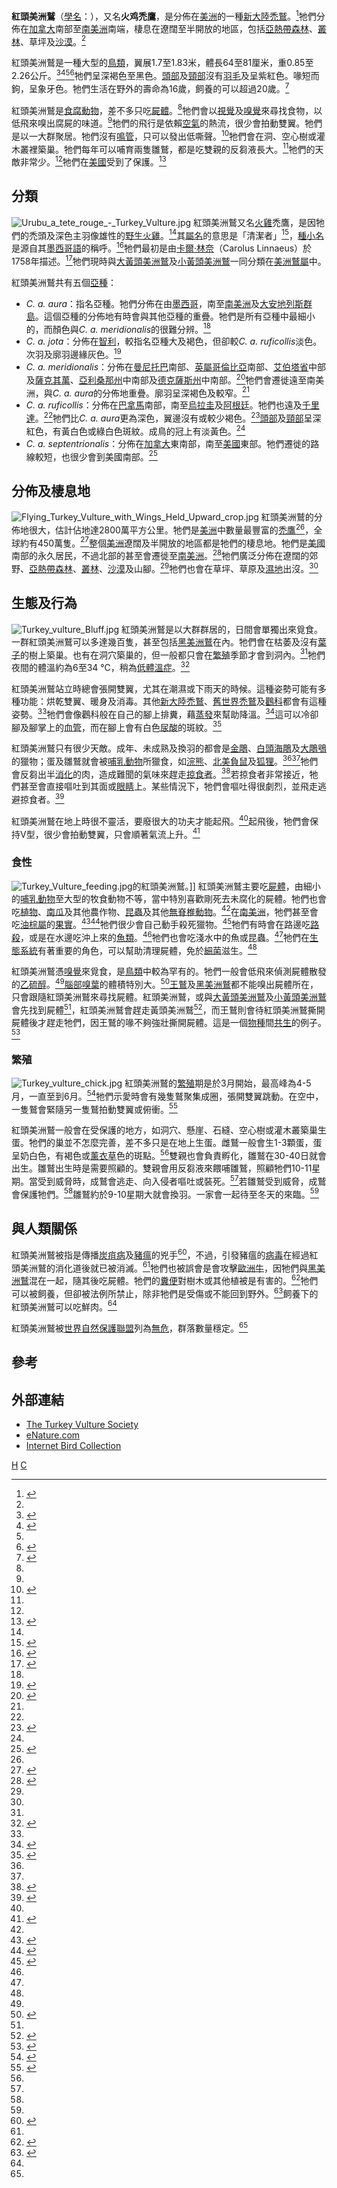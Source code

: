 {{Speciesbox
| taxon = Cathartes aura
| binomial_authority = ([[卡爾·林奈|Linnaeus]], 1758)
| status = LC
| status_system = iucn3.1 
| status_ref = <ref name="BirdLife"/>
| image = Cathartes aura -Mexico-8.jpg
| range_map = Turkeyvulturerange.jpg
| range_map_caption = 分佈圖：夏天（黃色）；全年（綠色）。
}}

'''紅頭美洲鷲'''（[[學名|學名]]：''{{lang|la|Cathartes aura}}''），又名'''火鸡禿鷹'''，是分佈在[[美洲|美洲]]的一種[[新大陸禿鷲|新大陸禿鷲]]。<ref name="Concise">{{cite web|year=2007|title=Britannica Concise Encyclopedia|publisher=Encyclopædia Britannica|url=http://concise.britannica.com/ebc/article-9075791/vultures#citation|accessdate=2007-10-14}}{{dead link|date=2018年1月 |bot=InternetArchiveBot |fix-attempted=yes }}</ref>牠們分佈在[[加拿大|加拿大]]南部至[[南美洲|南美洲]]南端，棲息在遼闊至半開放的地區，包括[[亞熱帶|亞熱帶]][[森林|森林]]、[[叢林|叢林]]、草坪及[[沙漠|沙漠]]。<ref name="BirdLife"/>

紅頭美洲鷲是一種大型的[[鳥類|鳥類]]，翼展1.7至1.83米，體長64至81厘米，重0.85至2.26公斤。<ref name="Hilty">{{cite book en|last=Hilty|first=Stephen L.|title=A Guide to the Birds of Colombia|publisher=Princeton University Press|year=1977|pages=87|url=http://books.google.com/books?id=1k5fV_hQqE8C&pg=PA88&dq=|id=ISBN 0-691-08372-X}}</ref><ref>{{Cite web|author=Cornell Lab of Ornithology|title=Turkey Vulture|work=All About Birds|url=http://www.allaboutbirds.org/guide/Turkey_Vulture/lifehistory|accessdate=2009-10-19|archive-date=2020-06-03|archive-url=https://web.archive.org/web/20200603190246/https://www.allaboutbirds.org/guide/Turkey_Vulture/lifehistory|dead-url=no}}</ref><ref name="ADW"/><ref>{{Cite web|author=The Peregrine Fund|title=Turkey Vulture (''Cathartes aura'')|url=http://www.peregrinefund.org/explore_raptors/vultures/turkevul.html|accessdate=2009-10-19|deadurl=yes|archiveurl=https://web.archive.org/web/20090917063645/http://www.peregrinefund.org/explore_raptors/vultures/turkevul.html|archivedate=2009-09-17}}</ref>牠們呈深褐色至黑色。[[頭部|頭部]]及[[頸部|頸部]]沒有[[羽毛|羽毛]]及呈紫紅色。喙短而鉤，呈象牙色。牠們生活在野外的壽命為16歲，飼養的可以超過20歲。<ref>{{Cite web|author=Raptor Rehabilitation of Ky.|title=TURKEY VULTURE (''Cathartes aura'')|url=http://www.raptorrehab.org/raptors/tv.htm|accessdate=2009-10-19|deadurl=yes|archiveurl=https://web.archive.org/web/20080131235433/http://www.raptorrehab.org/raptors/tv.htm|archivedate=2008-01-31}}</ref>

紅頭美洲鷲是[[食腐動物|食腐動物]]，差不多只吃[[屍體|屍體]]。<ref name="ADW"/>牠們會以[[視覺|視覺]]及[[嗅覺|嗅覺]]來尋找食物，以低飛來嗅出腐屍的味道。<ref name="ADW"/>牠們的飛行是依賴[[空氣|空氣]]的熱流，很少會拍動雙翼。牠們是以一大群聚居。牠們沒有[[鳴管|鳴管]]，只可以發出低嘶聲。<ref name="Miskimen">{{cite journal en|last=Miskimen|first=Mildred|title=Absence of Syrinx in the Turkey Vulture (''Cathartes Aura'')|journal=The Auk|volume=74|issue=1|pages=104–5|url=http://elibrary.unm.edu/sora/Auk/v074n01/p0104-p0105.pdf|format=PDF|accessdate=2006-10-24|date=January 1957|author=|archive-url=https://web.archive.org/web/20070705071046/http://elibrary.unm.edu/sora/Auk/v074n01/p0104-p0105.pdf|archive-date=2007-07-05|dead-url=yes}}</ref>牠們會在洞、空心樹或灌木叢裡築巢。牠們每年可以哺育兩隻雛鷲，都是吃雙親的反芻液長大。<ref name="Fergus"/>牠們的天敵非常少。<ref name="snyder"/>牠們在[[美國|美國]]受到了保護。<ref name="FWS">{{cite web|title=Birds Protected by the Migratory Bird Treaty Act|publisher=US Fish & Wildlife Service|url=http://www.fws.gov/migratorybirds/intrnltr/mbta/mbtandx.html|accessdate=2007-10-14|archive-date=2008-05-08|archive-url=https://web.archive.org/web/20080508174755/http://www.fws.gov/migratorybirds/intrnltr/mbta/mbtandx.html|dead-url=no}}</ref>

== 分類 ==
[[File:Urubu_a_tete_rouge_-_Turkey_Vulture.jpg|left]]
紅頭美洲鷲又名[[火雞|火雞]]禿鷹，是因牠們的禿頭及深色主羽像雄性的[[野生火雞|野生火雞]]。<ref name="Holloway"/>其[[屬名|屬名]]的意思是「清潔者」<ref>{{cite book en|last=Liddell|first=Henry George|coauthor=Robert Scott|year=1980|title=Greek-English Lexicon, Abridged Edition |url=https://archive.org/details/lexicon00lidd|publisher=Oxford University Press|location= Oxford|isbn= 0-19-910207-4}}</ref>，[[種小名|種小名]]是源自其[[墨西哥語|墨西哥語]]的稱呼。<ref name="Holloway">{{cite book en|last=Holloway|first=Joel Ellis|title=Dictionary of Birds of the United States: Scientific and Common Names|publisher=Timber Press|year=2003|pages=59|url=http://books.google.com/books?id=41knpiVqnKYC&pg=PA59&dq=Cathartes+aura+subject:%22Nature+/+Birds+%26+Birdwatching%22&as_brr=3&sig=YS_oepqlw59T9RxDny5KFtPliSQ|id=ISBN 0-88192-600-0|access-date=2022-03-02|archive-date=2014-07-23|archive-url=https://web.archive.org/web/20140723063353/http://books.google.com/books?id=41knpiVqnKYC&pg=PA59&dq=Cathartes+aura+subject%3A%22Nature+%2F+Birds+%26+Birdwatching%22&as_brr=3&sig=YS_oepqlw59T9RxDny5KFtPliSQ|dead-url=no}}</ref>牠們最初是由[[卡爾·林奈|卡爾·林奈]]（Carolus Linnaeus）於1758年描述。<ref>{{la icon}}{{cite book en|last=Linnaeus|first=Carolus|title=Systema naturae per regna tria naturae, secundum classes, ordines, genera, species, cum characteribus, differentiis, synonymis, locis. Tomus I. Editio decima, reformata|publisher=Holmiae. (Laurentii Salvii)|year=1758|pages=86}}</ref>牠們現時與[[大黃頭美洲鷲|大黃頭美洲鷲]]及[[小黃頭美洲鷲|小黃頭美洲鷲]]一同分類在[[美洲鷲屬|美洲鷲屬]]中。

紅頭美洲鷲共有五個[[亞種|亞種]]：
* ''C. a. aura''：指名亞種。牠們分佈在由[[墨西哥|墨西哥]]，南至[[南美洲|南美洲]]及[[大安地列斯群島|大安地列斯群島]]。這個亞種的分佈地有時會與其他亞種的重疊。牠們是所有亞種中最細小的，而顏色與''C. a. meridionalis''的很難分辨。<ref name="Amadon"/>
* ''C. a. jota''：分佈在[[智利|智利]]，較指名亞種大及褐色，但卻較''C. a. ruficollis''淡色。次羽及廓羽邊緣灰色。<ref name="Blake">{{cite book en|last=Blake, Emmet Reid|title=Birds of Mexico: A Guide for Field Identification|publisher=University of Chicago Press|year=1953|pages=267|url=http://books.google.com/books?id=YP0AX3LW8jYC&dq=|id=ISBN 0-226-05641-4|access-date=2009-10-19|archive-date=2014-09-25|archive-url=https://web.archive.org/web/20140925154027/http://books.google.com/books?id=YP0AX3LW8jYC&dq=|dead-url=no}}</ref>
* ''C. a. meridionalis''：分佈在[[曼尼托巴|曼尼托巴]]南部、[[英屬哥倫比亞|英屬哥倫比亞]]南部、[[艾伯塔省|艾伯塔省]]中部及[[薩克其萬|薩克其萬]]、[[亞利桑那州|亞利桑那州]]中南部及[[德克薩斯州|德克薩斯州]]中南部。<ref>{{cite book en|last=Peters J. L.; Mayr E.& Cottrell,W.|title=Check-list of Birds of the World|publisher=Museum of Comparative Zoology|year=1979|pages=276|url=http://books.google.com/books?id=RNA9AAAAIAAJ&q=}}</ref>牠們會遷徙遠至南美洲，與''C. a. aura''的分佈地重疊。廓羽呈深褐色及較窄。<ref name="Amadon"/>
* ''C. a. ruficollis''：分佈在[[巴拿馬|巴拿馬]]南部，南至[[烏拉圭|烏拉圭]]及[[阿根廷|阿根廷]]。牠們也遠及[[千里達|千里達]]。<ref name="Brown"/>牠們比''C. a. aura''更為深色，翼邊沒有或較少褐色。<ref name="Brown">{{cite book en|last=Brown, Leslie & Amadon, Dean|title=Eagles, Hawks, and Falcons of the World|publisher=McGraw-Hill|year=1968|pages=175|url=http://books.google.com/books?id=fcM9AAAAIAAJ&q=}}</ref>[[頭部|頭部]]及[[頸部|頸部]]呈深紅色，有黃白色或綠白色斑紋。成鳥的冠上有淡黃色。<ref name="Blake"/>
* ''C. a. septentrionalis''：分佈在[[加拿大|加拿大]]東南部，南至[[美國|美國]]東部。牠們遷徙的路線較短，也很少會到美國南部。<ref name="Amadon">{{Cite journal en|last=Amadon|first=Dean|title=Notes on the Taxonomy of Vultures|journal=Condor|volume=79|issue=4|pages=413–6|year=1977|url=http://elibrary.unm.edu/sora/Condor/files/issues/v079n04/p0413-p0416.pdf|format=PDF|doi=10.2307/1367720|author=|access-date=2009-10-19|archive-url=https://web.archive.org/web/20110606141703/http://elibrary.unm.edu/sora/Condor/files/issues/v079n04/p0413-p0416.pdf|archive-date=2011-06-06|dead-url=yes}}</ref>

== 分佈及棲息地 ==
[[File:Flying_Turkey_Vulture_with_Wings_Held_Upward_crop.jpg|thumb]]
紅頭美洲鷲的分佈地很大，估計佔地達2800萬平方公里。牠們是[[美洲|美洲]]中數量最豐富的[[禿鷹|禿鷹]]<ref name="Concise"/>，全球約有450萬隻。<ref name="BirdLife">{{IUCN2009|assessors=BirdLife International|year=2008|title=Cathartes aura|id=144768|downloaded=2009-10-19}}</ref>整個[[美洲|美洲]]遼闊及半開放的地區都是牠們的棲息地。牠們是[[美國|美國]]南部的永久居民，不過北部的甚至會遷徙至[[南美洲|南美洲]]。<ref name="ADW">{{cite web|last=Attwood|first=E|title=''Cathartes aura''|work=Animal Diversity Web|publisher=University of Michigan Museum of Zoology|url=http://animaldiversity.ummz.umich.edu/site/accounts/information/Cathartes_aura.html|accessdate=2007-09-30|archive-date=2004-04-17|archive-url=https://web.archive.org/web/20040417174908/http://animaldiversity.ummz.umich.edu/site/accounts/information/Cathartes_aura.html|dead-url=yes}}</ref>牠們廣泛分佈在遼闊的郊野、[[亞熱帶|亞熱帶]][[森林|森林]]、[[叢林|叢林]]、[[沙漠|沙漠]]及山腳。<ref name="Kaufman"/>牠們也會在草坪、草原及[[濕地|濕地]]出沒。<ref name="BirdLife"/>

== 生態及行為 ==
[[File:Turkey_vulture_Bluff.jpg|thumb]]
紅頭美洲鷲是以大群群居的，日間會單獨出來覓食。一群紅頭美洲鷲可以多達幾百隻，甚至包括[[黑美洲鷲|黑美洲鷲]]在內。牠們會在枯萎及沒有[[葉子|葉子]]的樹上築巢。也有在洞穴築巢的，但一般都只會在[[繁殖|繁殖]]季節才會到洞內。<ref name="Fergus"/>牠們夜間的體溫約為6至34 ℃，稍為[[低體溫症|低體溫症]]。<ref name="Feduccia">{{cite book en|last=Feduccia|first=J. Alan|title=The Origin and Evolution of Birds|publisher=Yale University Press|year=1999|pages=116|url=http://books.google.com/books?id=8QRKV7eSqmIC&pg=PA300&dq=Cathartes+melambrotus+%2B+black&as_brr=0&ie=ISO-8859-1&sig=BjxPgGtWEdfcd3N3O9WBACwOiDk#PPA300,M1|id=ISBN 0-226-05641-4|access-date=2009-10-19|archive-date=2011-09-11|archive-url=https://web.archive.org/web/20110911043148/http://books.google.com/books?id=8QRKV7eSqmIC&pg=PA300&dq=Cathartes+melambrotus+%2B+black&as_brr=0&ie=ISO-8859-1&sig=BjxPgGtWEdfcd3N3O9WBACwOiDk#PPA300,M1|dead-url=no}}</ref>

紅頭美洲鷲站立時總會張開雙翼，尤其在潮濕或下雨天的時候。這種姿勢可能有多種功能：烘乾雙翼、暖身及消毒。其他[[新大陸禿鷲|新大陸禿鷲]]、[[舊世界禿鷲|舊世界禿鷲]]及[[鸛科|鸛科]]都會有這種姿勢。<ref name="snyder"/>牠們會像鸛科般在自己的腳上排糞，藉[[蒸發|蒸發]]來幫助降溫。<ref>{{cite web|last=Ridenhou|first=Larry|title=NCA - Turkey Vulture|work=Snake River Birds of Prey National Conservation Area|publisher=Bureau of Land Management|url=http://www.birdsofprey.blm.gov/nat-res/tv.htm|accessdate=2006-12-17|deadurl=yes|archiveurl=https://web.archive.org/web/20070502095446/http://www.birdsofprey.blm.gov/nat-res/tv.htm|archivedate=2007-05-02}}</ref>這可以冷卻腳及腳掌上的[[血管|血管]]，而在腳上會有白色[[尿酸|尿酸]]的斑紋。<ref>{{cite book en|last=Gordon|first=Malcolm S.|title=Animal Physiology: Principles and Adaptations|publisher=Macmillan|year=1977|pages=357|url=http://books.google.com/books?id=G7o0AAAAMAAJ&dq=&pgis=1|access-date=2009-10-19|archive-date=2014-07-01|archive-url=https://web.archive.org/web/20140701061105/http://books.google.com/books?id=G7o0AAAAMAAJ&dq=&pgis=1|dead-url=no}}</ref>

紅頭美洲鷲只有很少天敵。成年、未成熟及換羽的都會是[[金鵰|金鵰]]、[[白頭海鵰|白頭海鵰]]及[[大鵰鴞|大鵰鴞]]的獵物；蛋及雛鷲就會被[[哺乳動物|哺乳動物]]所獵食，如[[浣熊|浣熊]]、[[北美負鼠|北美負鼠]]及[[狐狸|狐狸]]。<ref name="ADW"/><ref name="snyder"/>牠們會反芻出半[[消化|消化]]的肉，造成難聞的氣味來趕走[[掠食者|掠食者]]。<ref name="Fergus">{{cite book en|last=Fergus, Charles|title=Wildlife of Virginia and Maryland Washington D.C.|publisher=Stackpole Books|page=171|year=2003|url=http://books.google.com/books?id=W7UxSPd2XMAC&dq|id=ISBN 0-8117-2821-8|access-date=2009-10-19|archive-date=2021-03-18|archive-url=https://web.archive.org/web/20210318070557/https://books.google.com/books?id=W7UxSPd2XMAC&dq|dead-url=no}}</ref>若掠食者非常接近，牠們甚至會直接嘔吐到其面或[[眼睛|眼睛]]上。某些情況下，牠們會嘔吐得很劇烈，並飛走逃避掠食者。<ref name="Terres">{{cite book en|last=Terres|first=J. K.|title=The Audubon Society Encyclopedia of North American Birds|publisher=Knopf|year=1980|location=New York, NY|pages=959|id=ISBN 0-394-46651-9}}</ref>

紅頭美洲鷲在地上時很不靈活，要廢很大的功夫才能起飛。<ref name="Terres"/>起飛後，牠們會保持V型，很少會拍動雙翼，只會順著氣流上升。<ref name="USGS">{{cite web|title=Turkey vulture, ''Cathartes aura''|publisher=U.S. Geological Survey|url=http://www.mbr-pwrc.usgs.gov/id/framlst/i3250id.html|accessdate=2007-09-30|archive-url=https://web.archive.org/web/20071015200645/http://www.mbr-pwrc.usgs.gov/id/framlst/i3250id.html|archive-date=2007-10-15|dead-url=yes}}</ref>

=== 食性 ===
[[File:Turkey_Vulture_feeding.jpg|thumb]]的紅頭美洲鷲。]]
紅頭美洲鷲主要吃[[屍體|屍體]]，由細小的[[哺乳動物|哺乳動物]]至大型的牧食動物不等，當中特別喜歡剛死去未腐化的屍體。牠們也會吃[[植物|植物]]、[[南瓜|南瓜]]及其他農作物、[[昆蟲|昆蟲]]及其他[[無脊椎動物|無脊椎動物]]。<ref name="Kaufman"/>在[[南美洲|南美洲]]，牠們甚至會吃[[油棕屬|油棕屬]]的[[果實|果實]]。<ref>{{Cite journal en|author=Pinto, O. M. O.|title=Dos frutos da palmeira Elaeis guineensis na dieta de ''Cathartes aura ruficollis''|journal=Hornero|volume=8|pages=276-7|year=1965}}</ref><ref>{{Cite journal en|author=Mauro Galetti & Paulo R. Guimarães Jr.|title=Seed dispersal of Attalea phalerata (Palmae) by Crested caracaras (''Caracara plancus'') in the Pantanal and a review of frugivory by raptors|journal=Ararajuba|volume=12|issue=2|pages=133-5|url=http://www.ararajuba.org.br/sbo/ararajuba/artigos/Volume122/ara122not1.pdf|date=December 2004|deadurl=yes|archiveurl=https://www.webcitation.org/6HJqvn2SL?url=http://www.ararajuba.org.br/sbo/ararajuba/artigos/Volume122/ara122not1.pdf|archivedate=2013-06-12}}</ref>牠們很少會自己動手殺死獵物。<ref name="Kritcher">{{cite book en|last=Kritcher|first=John C.|title=A Neotropical Companion|publisher=Princeton University Press|year=1999|pages=286|url=http://books.google.com/books?id=Z3pgdvrSmG8C&dq=Cathartes+aura+%2B+kill|id=ISBN 0-691-00974-0|access-date=2009-10-19|archive-date=2014-06-27|archive-url=https://web.archive.org/web/20140627184121/http://books.google.com/books?id=Z3pgdvrSmG8C&dq=Cathartes+aura+%2B+kill|dead-url=no}}</ref>牠們有時會在路邊吃[[路殺|路殺]]，或是在水邊吃沖上來的[[魚類|魚類]]。<ref name="ADW"/>牠們也會吃淺水中的魚或昆蟲。<ref name="Fergus"/>牠們在[[生態系統|生態系統]]有著重要的角色，可以幫助清理屍體，免於[[細菌|細菌]]滋生。<ref name="cotton"/>

紅頭美洲鷲憑[[嗅覺|嗅覺]]來覓食，是[[鳥類|鳥類]]中較為罕有的。牠們一般會低飛來偵測屍體散發的[[乙硫醇|乙硫醇]]。<ref name="snyder"/>[[腦部|腦部]][[嗅葉|嗅葉]]的體積特別大。<ref name="snyder">{{cite book en|last=Snyder, Noel F. R. and Helen Snyder|title=Raptors of North America: Natural History and Conservation|publisher=Voyageur Press|page=40|year=2006|url=http://books.google.com/books?id=g6aOgkIbEwEC&pg=PA40&dq=Cathartes+aura&as_brr=3&sig=Zc-vwBBgjWSMDx56CatOgteVOtI#PPA40,M1|id=ISBN 0-7603-2582-0|access-date=2009-10-19|archive-date=2014-07-03|archive-url=https://web.archive.org/web/20140703120701/http://books.google.com/books?id=g6aOgkIbEwEC&pg=PA40&dq=Cathartes+aura&as_brr=3&sig=Zc-vwBBgjWSMDx56CatOgteVOtI#PPA40,M1|dead-url=no}}</ref>[[王鷲|王鷲]]及[[黑美洲鷲|黑美洲鷲]]都不能嗅出屍體所在，只會跟隨紅頭美洲鷲來尋找屍體。紅頭美洲鷲，或與[[大黃頭美洲鷲|大黃頭美洲鷲]]及[[小黃頭美洲鷲|小黃頭美洲鷲]]會先找到屍體<ref name="snyder"/>，紅頭美洲鷲會趕走黃頭美洲鷲<ref name="cotton">{{cite journal en|last=Gomez, LG; Houston, DC; Cotton, P; Tye, A|title=The role of greater yellow-headed vultures Cathartes melambrotus as scavengers in neotropical forest|journal=Ibis|volume=136|issue=2|pages=193–6|year=1994|url=http://md1.csa.com/partners/viewrecord.php?requester=gs&collection=ENV&recid=3646491&q=Cathartes+melambrotus&uid=791396595&setcookie=yes|accessdate=2007-10-03|doi=10.1111/j.1474-919X.1994.tb01084.x|deadurl=yes|archiveurl=https://web.archive.org/web/20090216095012/http://md1.csa.com/partners/viewrecord.php?requester=gs&collection=ENV&recid=3646491&q=Cathartes+melambrotus&uid=791396595&setcookie=yes|archivedate=2009-02-16}}</ref>，而王鷲則會待紅頭美洲鷲撕開屍體後才趕走牠們，因王鷲的喙不夠強壯撕開屍體。這是一個[[物種|物種]]間[[共生|共生]]的例子。<ref name="Dietland">{{cite book en|last=Muller-Schwarze|first=Dietland|title=Chemical Ecology of Vertebrates|publisher=Cambridge University Press|page=350|year=2006|url=http://books.google.com/books?id=HaaFlUw4goIC&pg=PA1&dq=%22Chemical+Ecology+of+Vertebrates+%22&sig=onv4c39uHCdcbBzm6a5iwyuSers|id=ISBN 0-521-36377-2|access-date=2009-10-19|archive-date=2014-09-25|archive-url=https://web.archive.org/web/20140925094404/http://books.google.com/books?id=HaaFlUw4goIC&pg=PA1&dq=%22Chemical+Ecology+of+Vertebrates+%22&sig=onv4c39uHCdcbBzm6a5iwyuSers|dead-url=no}}</ref>

=== 繁殖 ===
[[File:Turkey_vulture_chick.jpg|thumb]]
紅頭美洲鷲的[[繁殖|繁殖]]期是於3月開始，最高峰為4-5月，一直至到6月。<ref name="Georgia">{{cite web|title=Species Description: Turkey Vulture (''Cathartes aura'')|publisher=Georgia Museum of Natural History|url=http://dromus.nhm.uga.edu/~GMNH/gawildlife/index.php?page=speciespages/species_page&key=caura|accessdate=2007-10-14|deadurl=yes|archiveurl=https://web.archive.org/web/20090619063859/http://dromus.nhm.uga.edu/~GMNH/gawildlife/index.php?page=speciespages%2Fspecies_page&key=caura|archivedate=2009-06-19}}</ref>牠們示愛時會有幾隻鷲聚集成圈，張開雙翼跳動。在空中，一隻鷲會緊隨另一隻鷲拍動雙翼或俯衝。<ref name="Kaufman">{{cite book en|last=Kaufman|first=Kenn|title=Lives of North American Birds|publisher=Houghton Mifflin Field Guides|year=1996|pages=112|url=http://books.google.com/books?id=JhJwsTkYkoIC&pg=PA112&dq=Cathartes+aura+%2B+nest&sig=HfdEcjgEeyQraZhcAxAyL7ogaEU|id=ISBN 0-618-15988-6|access-date=2009-10-19|archive-date=2014-01-11|archive-url=https://web.archive.org/web/20140111211550/http://books.google.com/books?id=JhJwsTkYkoIC&pg=PA112&dq=Cathartes+aura+%2B+nest&sig=HfdEcjgEeyQraZhcAxAyL7ogaEU|dead-url=no}}</ref>

紅頭美洲鷲一般會在受保護的地方，如洞穴、懸崖、石縫、空心樹或灌木叢築巢生蛋。牠們的巢並不怎麼完善，差不多只是在地上生蛋。雌鷲一般會生1-3顆蛋，蛋呈奶白色，有褐色或[[薰衣草|薰衣草]]色的斑點。<ref name="Kaufman"/>雙親也會負責孵化，雛鷲在30-40日就會出生。雛鷲出生時是需要照顧的。雙親會用反芻液來餵哺雛鷲，照顧牠們10-11星期。當受到威脅時，成鷲會逃走、向入侵者嘔吐或裝死。<ref name="Fergus"/>若雛鷲受到威脅，成鷲會保護牠們。<ref name="Kaufman"/>雛鷲約於9-10星期大就會換羽。一家會一起待至冬天的來臨。<ref name="Kaufman"/>

== 與人類關係 ==
紅頭美洲鷲被指是傳播[[炭疽病|炭疽病]]及[[豬瘟|豬瘟]]的兇手<ref name="mossman">{{Cite book en|author=Kirk, D. A., and M. J. Mossman|year=1998|chapter=Turkey Vulture (''Cathartes aura'')|title=The Birds of North America, No. 339|editor=A. Poole and F. Gill, eds.|publisher=The Birds of North America, Inc.|location=Philadelphia, PA}}</ref>，不過，引發豬瘟的[[病毒|病毒]]在經過紅頭美洲鷲的消化道後就已被消滅。<ref name="Terres"/>牠們也被誤會是會攻擊[[歐洲牛|歐洲牛]]，因牠們與[[黑美洲鷲|黑美洲鷲]]混在一起，隨其後吃屍體。牠們的[[糞便|糞便]]對樹木或其他植被是有害的。<ref>{{cite web|last=Paulik|first=Laurie|title=Vultures|publisher=AgNIC Wildlife Damage Management Web|date=2007-08-06|url=http://lib.colostate.edu/research/agnic/birds/vultures/index.html|accessdate=2007-10-15|deadurl=yes|archiveurl=https://web.archive.org/web/20070804003554/http://lib.colostate.edu/research/agnic/birds/vultures/index.html|archivedate=2007-08-04}}</ref>牠們可以被飼養，但卻被法例所禁止，除非牠們是受傷或不能回到野外。<ref>{{cite web|title=Migratory Bird Treaty Act|work=US Code Collection|publisher=Cornell Law School|url=http://www.law.cornell.edu/uscode/html/uscode16/usc_sup_01_16_10_7_20_II.html|accessdate=2007-10-14|archive-date=2007-02-09|archive-url=https://web.archive.org/web/20070209005813/http://www4.law.cornell.edu/uscode/html/uscode16/usc_sup_01_16_10_7_20_II.html|dead-url=no}}</ref>飼養下的紅頭美洲鷲可以吃鮮肉。<ref name="Terres"/>

紅頭美洲鷲被[[世界自然保護聯盟|世界自然保護聯盟]]列為[[無危|無危]]，群落數量穩定。<ref name="BirdLife"/>

== 參考 ==
{{reflist|2}}

== 外部連結 ==
{{Wikispecies|Cathartes aura}}
{{Commons|Cathartes aura}}
* [http://vulturesociety.homestead.com/ The Turkey Vulture Society] {{Wayback|url=http://vulturesociety.homestead.com/ |date=20061107133605 }}
* [https://web.archive.org/web/20090224135544/http://enature.com/fieldguides/detail.asp?allSpecies=y&searchText=turkey&curGroupID=1&lgfromWhere=&curPageNum=1 eNature.com]
* [http://ibc.lynxeds.com/species/turkey-vulture-cathartes-aura Internet Bird Collection] {{Wayback|url=http://ibc.lynxeds.com/species/turkey-vulture-cathartes-aura |date=20160530175312 }}
{{Taxonbar}}
[[Category:美洲鷲屬|H]]
[[Category:1758年描述的鳥類|C]]